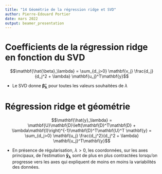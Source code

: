 ```yaml
---
title: "14 Géométrie de la régression ridge et SVD"
author: Pierre-Edouard Portier
date: mars 2022
output: beamer_presentation
---
```


# Coefficients de la régression ridge en fonction du SVD

$$\mathbf{\hat{\beta}_\lambda} = \sum_{d_j>0} \mathbf{v_j} \frac{d_j}{d_j^2 + \lambda} \mathbf{u_j}^T\mathbf{y}$$

- Le SVD donne $\mathbf{\hat{\beta}_\lambda}$ pour toutes les valeurs souhaitées de $\lambda$

# Régression ridge et géométrie

$$\mathbf{\hat{y}_\lambda} = \mathbf{U}\mathbf{D}\left(\mathbf{D}^T\mathbf{D} + \lambda\mathbf{I}\right)^{-1}\mathbf{D}^T\mathbf{U}^T \mathbf{y} = \sum_{d_j>0} \mathbf{u_j} \frac{d_j^2}{d_j^2 + \lambda} \mathbf{u_j}^T\mathbf{y}$$

- En présence de régularisation, $\lambda > 0$, les coordonnées, sur les axes principaux, de l'estimation $\mathbf{\hat{y}_\lambda}$ sont de plus en plus contractées lorsqu'on progresse vers les axes qui expliquent de moins en moins la variabilités des données.